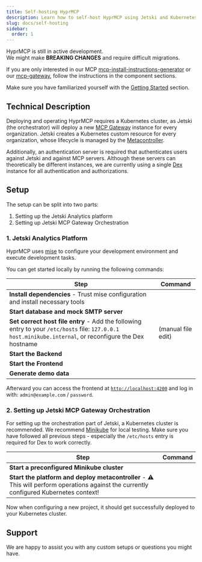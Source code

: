 ```yaml
---
title: Self-hosting HyprMCP
description: Learn how to self-host HyprMCP using Jetski and Kubernetes. Set up analytics, authentication, and MCP gateway orchestration on your own infrastructure.
slug: docs/self-hosting
sidebar:
  order: 1
---
```



<Aside type="caution">
  HyprMCP is still in active development.
  <br />
  We might make <strong>BREAKING CHANGES</strong> and require difficult
  migrations.
</Aside>

If you are only interested in our MCP
[mcp-install-instructions-generator](https://github.com/hyprmcp/mcp-install-instructions-generator)
or our [mcp-gateway](https://github.com/hyprmcp/mcp-gateway), follow the instructions in the component sections.

Make sure you have familiarized yourself with the [Getting Started](/docs/getting-started/) section.

## Technical Description

Deploying and operating HyprMCP requires a Kubernetes cluster, as Jetski (the orchestrator) will deploy a new [MCP Gateway](https://github.com/hyprmcp/mcp-gateway) instance for every organization.
Jetski creates a Kubernetes custom resource for every organization,
whose lifecycle is managed by the [Metacontroller](https://github.com/metacontroller/metacontroller).

Additionally, an authentication server is required that authenticates users against Jetski and against MCP servers.
Although these servers can theoretically be different instances, we are currently using a single [Dex](https://dexidp.io/) instance for all authentication and authorizations.

## Setup

The setup can be split into two parts:

1. Setting up the Jetski Analytics platform
2. Setting up Jetski MCP Gateway Orchestration

### 1. Jetski Analytics Platform

HyprMCP uses [mise](https://mise.jdx.dev/) to configure your development environment and execute development tasks.

You can get started locally by running the following commands:

| Step                                                                                                                                                     | Command                                              |
| -------------------------------------------------------------------------------------------------------------------------------------------------------- | ---------------------------------------------------- |
| **Install dependencies** - Trust mise configuration and install necessary tools                                                                          | <Code code="mise trust && mise install" lang="sh" /> |
| **Start database and mock SMTP server**                                                                                                                  | <Code code="docker compose up -d" lang="sh" />       |
| **Set correct host file entry** - Add the following entry to your `/etc/hosts` file: `127.0.0.1 host.minikube.internal`, or reconfigure the Dex hostname | (manual file edit)                                   |
| **Start the Backend**                                                                                                                                    | <Code code="mise run serve" lang="sh" />             |
| **Start the Frontend**                                                                                                                                   | <Code code="pnpm run start" lang="sh" />             |
| **Generate demo data**                                                                                                                                   | <Code code="mise run generate" lang="sh" />          |

Afterward you can access the frontend at [`http://localhost:4200`](http://localhost:4200) and log in with: `admin@example.com` / `password`.

### 2. Setting up Jetski MCP Gateway Orchestration

For setting up the orchestration part of Jetski, a Kubernetes cluster is recommended.
We recommend [Minikube](https://minikube.sigs.k8s.io/docs/) for local testing.
Make sure you have followed all previous steps - especially the `/etc/hosts` entry is required for Dex to work correctly.

| Step                                                                                                                                    | Command                                                          |
| --------------------------------------------------------------------------------------------------------------------------------------- | ---------------------------------------------------------------- |
| **Start a preconfigured Minikube cluster**                                                                                              | <Code code="mise run minikube-start" lang="sh" />                |
| **Start the platform and deploy metacontroller** - ⚠️ This will perform operations against the currently configured Kubernetes context! | <Code code="mise run serve -- --install-controller" lang="sh" /> |

Now when configuring a new project, it should get successfully deployed to your Kubernetes cluster.

## Support

We are happy to assist you with any custom setups or questions you might have.
